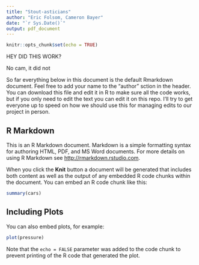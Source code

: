 ---
title: "Stout-asticians"
author: "Eric Folsom, Cameron Bayer"
date: "`r Sys.Date()`"
output: pdf_document
---

```{r setup, include=FALSE}
knitr::opts_chunk$set(echo = TRUE)
```

HEY DID THIS WORK?

No cam, it did not


So far everything below in this document is the default Rmarkdown document. Feel free to add your name to the "author" sction in the header. You can download this file and edit it in R to make sure all the code works, but if you only need to edit the text you can edit it on this repo. I'll try to get everyone up to speed on how we should use this for managing edits to our project in person.


## R Markdown

This is an R Markdown document. Markdown is a simple formatting syntax for authoring HTML, PDF, and MS Word documents. For more details on using R Markdown see <http://rmarkdown.rstudio.com>.

When you click the **Knit** button a document will be generated that includes both content as well as the output of any embedded R code chunks within the document. You can embed an R code chunk like this:

```{r cars}
summary(cars)
```

## Including Plots

You can also embed plots, for example:

```{r pressure, echo=FALSE}
plot(pressure)
```

Note that the `echo = FALSE` parameter was added to the code chunk to prevent printing of the R code that generated the plot.

